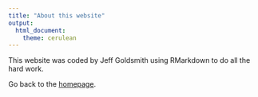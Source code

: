 ```yaml
---
title: "About this website"
output: 
  html_document:
    theme: cerulean
---
```


This website was coded by Jeff Goldsmith using RMarkdown to do all the hard work. 

Go back to the [homepage](index.html).
